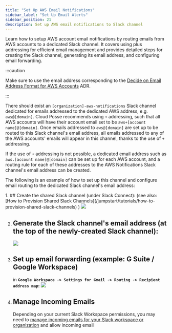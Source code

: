 ```yaml
---
title: "Set Up AWS Email Notifications"
sidebar_label: "Set Up Email Alerts"
sidebar_position: 21
description: Set up AWS email notifications to Slack channel
---
```


<Intro>
Learn how to setup AWS account email notifications by routing emails from AWS accounts to a dedicated Slack channel. It covers using plus addressing for efficient email management and provides detailed steps for creating the Slack channel, generating its email address, and configuring email forwarding.
</Intro>

:::caution

  Make sure to use the email address corresponding to the
  [Decide on Email Address Format for AWS Accounts](/layers/accounts/design-decisions/decide-on-email-address-format-for-aws-accounts)
  ADR.

:::

There should exist an `[organization]-aws-notifications` Slack channel dedicated for emails addressed to the dedicated
AWS address, e.g. `aws@[domain]`. Cloud Posse recommends using `+` addressing, such that all AWS accounts will have
their account email set to be `aws+[account name]@[domain]`. Once emails addressed to `aws@[domain]` are set up to be
routed to this Slack channel's email address, all emails addressed to any of the AWS accounts' emails will appear in
this channel, thanks to the use of `+` addressing.

If the use of `+` addressing is not possible, a dedicated email address such as `aws.[account name]@[domain]` can be set
up for each AWS account, and a routing rule for each of these addresses to the AWS Notifications Slack channel's email
address can be created.

The following is an example of how to set up this channel and configure email routing to the dedicated Slack channel's
email address:

<Steps>
  1. ## Create the shared Slack channel (under Slack Connect):
     (see also: [How to Provision Shared Slack Channels](/jumpstart/tutorials/how-to-provision-shared-slack-channels) )
     <img src="/assets/refarch/image-20211016-221505.png" />

  2. ## Generate the Slack channel's email address (at the top of the newly-created Slack channel):
     <img src="/assets/refarch/image-20211016-221515.png" /><br/>

  3. ## Set up email forwarding (example: G Suite / Google Workspace)
     in **`Google Workspace -> Settings for Gmail -> Routing -> Recipient address map`:**
     <img src="/assets/refarch/image-20211016-221527.png" /><br/>

  4. ## Manage Incoming Emails
     Depending on your current Slack Workspace permissions, you may need to [manage incoming emails for your Slack workspace or organization](https://slack.com/help/articles/360053335433-Manage-incoming-emails-for-your-workspace-or-organization) and allow incoming email
</Steps>
